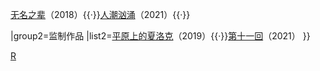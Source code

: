 {{Navbox
|name= 饶晓志
|title=[[饶晓志]][[电影|电影作品]]

|group1=导演作品
|list1= [[你好，疯子！]]（2016）{{·}}[[无名之辈]]（2018）{{·}}[[人潮汹涌‎]]（2021）{{·}}

|group2=监制作品
|list2=[[平原上的夏洛克]]（2019）{{·}}[[第十一回]]（2021）
}}
<noinclude>
[[Category:中国电影导演模板|R]]
[[Category:饶晓志电影| ]]
</noinclude>